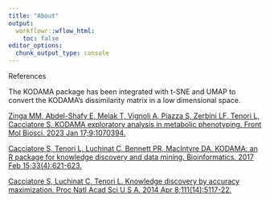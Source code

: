 ```yaml
---
title: "About"
output:
  workflowr::wflow_html:
    toc: false
editor_options:
  chunk_output_type: console
---
```



References


The KODAMA package has been integrated with t-SNE and UMAP to convert the KODAMA's dissimilarity matrix in a low dimensional space. 



[Zinga MM, Abdel-Shafy E, Melak T, Vignoli A, Piazza S, Zerbini LF, Tenori L, Cacciatore S. KODAMA exploratory analysis in metabolic phenotyping. Front Mol Biosci. 2023 Jan 17;9:1070394.](https://www.ncbi.nlm.nih.gov/pmc/articles/PMC9887019/)

[Cacciatore S, Tenori L, Luchinat C, Bennett PR, MacIntyre DA. KODAMA: an R package for knowledge discovery and data mining. Bioinformatics. 2017 Feb 15;33(4):621-623.](https://academic.oup.com/bioinformatics/article-lookup/doi/10.1093/bioinformatics/btw705)

[Cacciatore S, Luchinat C, Tenori L. Knowledge discovery by accuracy maximization. Proc Natl Acad Sci U S A. 2014 Apr 8;111(14):5117-22.](https://www.pnas.org/doi/abs/10.1073/pnas.1220873111)

